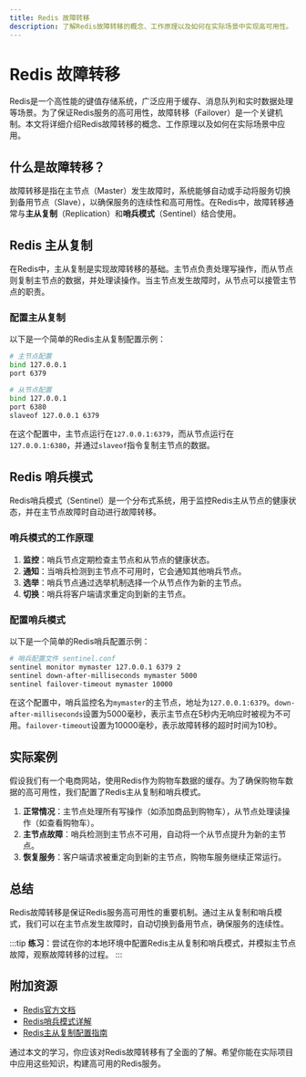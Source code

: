 ```yaml
---
title: Redis 故障转移
description: 了解Redis故障转移的概念、工作原理以及如何在实际场景中实现高可用性。
---
```


# Redis 故障转移

Redis是一个高性能的键值存储系统，广泛应用于缓存、消息队列和实时数据处理等场景。为了保证Redis服务的高可用性，故障转移（Failover）是一个关键机制。本文将详细介绍Redis故障转移的概念、工作原理以及如何在实际场景中应用。

## 什么是故障转移？

故障转移是指在主节点（Master）发生故障时，系统能够自动或手动将服务切换到备用节点（Slave），以确保服务的连续性和高可用性。在Redis中，故障转移通常与**主从复制**（Replication）和**哨兵模式**（Sentinel）结合使用。

## Redis 主从复制

在Redis中，主从复制是实现故障转移的基础。主节点负责处理写操作，而从节点则复制主节点的数据，并处理读操作。当主节点发生故障时，从节点可以接管主节点的职责。

### 配置主从复制

以下是一个简单的Redis主从复制配置示例：

```bash
# 主节点配置
bind 127.0.0.1
port 6379

# 从节点配置
bind 127.0.0.1
port 6380
slaveof 127.0.0.1 6379
```

在这个配置中，主节点运行在`127.0.0.1:6379`，而从节点运行在`127.0.0.1:6380`，并通过`slaveof`指令复制主节点的数据。

## Redis 哨兵模式

Redis哨兵模式（Sentinel）是一个分布式系统，用于监控Redis主从节点的健康状态，并在主节点故障时自动进行故障转移。

### 哨兵模式的工作原理

1. **监控**：哨兵节点定期检查主节点和从节点的健康状态。
2. **通知**：当哨兵检测到主节点不可用时，它会通知其他哨兵节点。
3. **选举**：哨兵节点通过选举机制选择一个从节点作为新的主节点。
4. **切换**：哨兵将客户端请求重定向到新的主节点。

### 配置哨兵模式

以下是一个简单的Redis哨兵配置示例：

```bash
# 哨兵配置文件 sentinel.conf
sentinel monitor mymaster 127.0.0.1 6379 2
sentinel down-after-milliseconds mymaster 5000
sentinel failover-timeout mymaster 10000
```

在这个配置中，哨兵监控名为`mymaster`的主节点，地址为`127.0.0.1:6379`。`down-after-milliseconds`设置为5000毫秒，表示主节点在5秒内无响应时被视为不可用。`failover-timeout`设置为10000毫秒，表示故障转移的超时时间为10秒。

## 实际案例

假设我们有一个电商网站，使用Redis作为购物车数据的缓存。为了确保购物车数据的高可用性，我们配置了Redis主从复制和哨兵模式。

1. **正常情况**：主节点处理所有写操作（如添加商品到购物车），从节点处理读操作（如查看购物车）。
2. **主节点故障**：哨兵检测到主节点不可用，自动将一个从节点提升为新的主节点。
3. **恢复服务**：客户端请求被重定向到新的主节点，购物车服务继续正常运行。

## 总结

Redis故障转移是保证Redis服务高可用性的重要机制。通过主从复制和哨兵模式，我们可以在主节点发生故障时，自动切换到备用节点，确保服务的连续性。

:::tip
**练习**：尝试在你的本地环境中配置Redis主从复制和哨兵模式，并模拟主节点故障，观察故障转移的过程。
:::

## 附加资源

- [Redis官方文档](https://redis.io/documentation)
- [Redis哨兵模式详解](https://redis.io/topics/sentinel)
- [Redis主从复制配置指南](https://redis.io/topics/replication)

通过本文的学习，你应该对Redis故障转移有了全面的了解。希望你能在实际项目中应用这些知识，构建高可用的Redis服务。
